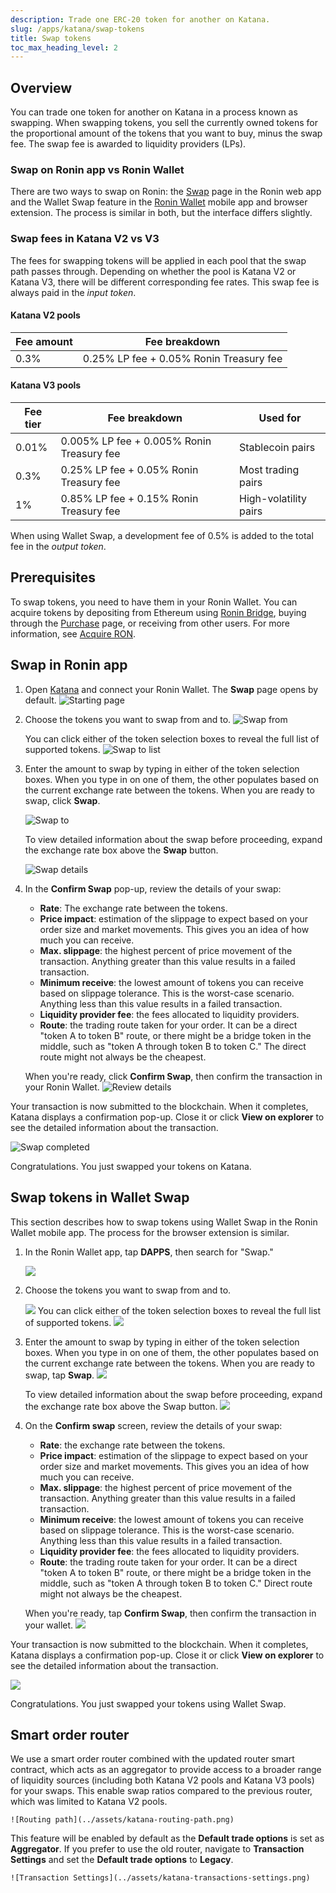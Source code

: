 ```yaml
---
description: Trade one ERC-20 token for another on Katana.
slug: /apps/katana/swap-tokens
title: Swap tokens
toc_max_heading_level: 2
---
```



## Overview

You can trade one token for another on Katana in a process known as swapping. When swapping tokens, you sell the currently owned tokens for the proportional amount of the tokens that you want to buy, minus the swap fee. The swap fee is awarded to liquidity providers (LPs).

### Swap on Ronin app vs Ronin Wallet

There are two ways to swap on Ronin: the [Swap](https://app.roninchain.com/swap) page in the Ronin web app and the Wallet Swap feature in the [Ronin Wallet](https://wallet.roninchain.com) mobile app and browser extension. The process is similar in both, but the interface differs slightly.

### Swap fees in Katana V2 vs V3

The fees for swapping tokens will be applied in each pool that the swap path passes through. Depending on whether the pool is Katana V2 or Katana V3, there will be different corresponding fee rates. This swap fee is always paid in the *input token*.

#### Katana V2 pools

| Fee amount | Fee breakdown |
| --- | --- |
| 0.3% | 0.25% LP fee + 0.05% Ronin Treasury fee |


#### Katana V3 pools

| Fee tier | Fee breakdown | Used for |
| --- | --- | --- |
| 0.01% | 0.005% LP fee + 0.005% Ronin Treasury fee | Stablecoin pairs |
| 0.3% | 0.25% LP fee + 0.05% Ronin Treasury fee | Most trading pairs |
| 1% | 0.85% LP fee + 0.15% Ronin Treasury fee | High-volatility pairs |

When using Wallet Swap, a development fee of 0.5% is added to the total fee in the *output token*.

## Prerequisites

To swap tokens, you need to have them in your Ronin Wallet. You can acquire tokens by depositing from Ethereum using [Ronin Bridge](https://app.roninchain.com/bridge), buying through the [Purchase](https://purchase.roninchain.com) page, or receiving from other users.
For more information, see [Acquire RON](../../../basics/acquire-ron.mdx).

## Swap in Ronin app

1. Open [Katana](https://app.roninchain.com/swap) and connect your Ronin Wallet. The **Swap** page opens by default.
    ![Starting page](../assets/katana-starting.png)
2. Choose the tokens you want to swap from and to.
    ![Swap from](../assets/katana-swap-from.png)
    
    You can click either of the token selection boxes to reveal the full list of supported tokens.
    ![Swap to list](../assets/katana-swap-to-list.png)
    
3. Enter the amount to swap by typing in either of the token selection boxes. When you type in on one of them, the other populates based on the current exchange rate between the tokens. When you are ready to swap, click **Swap**.

    ![Swap to](../assets/katana-swap-to.png)

    To view detailed information about the swap before proceeding, expand the exchange rate box above the **Swap** button.

    ![Swap details](../assets/katana-swap-details.png)

4. In the **Confirm Swap** pop-up, review the details of your swap:
    * **Rate**: The exchange rate between the tokens.
    * **Price impact**: estimation of the slippage to expect based on your order size and market movements. This gives you an idea of how much you can receive.
    * **Max. slippage**: the highest percent of price movement of the transaction. Anything greater than this value results in a failed transaction.
    * **Minimum receive**: the lowest amount of tokens you can receive based on slippage tolerance. This is the worst-case scenario. Anything less than this value results in a failed transaction.
    * **Liquidity provider fee**: the fees allocated to liquidity providers.
    * **Route**: the trading route taken for your order. It can be a direct "token A to token B" route, or there might be a bridge token in the middle, such as "token A through token B to token C." The direct route might not always be the cheapest.
    
    When you're ready, click **Confirm Swap**, then confirm the transaction in your Ronin Wallet.
    ![Review details](../assets/katana-swap-review-details.png)

Your transaction is now submitted to the blockchain. When it completes, Katana displays a confirmation pop-up. Close it or click **View on explorer** to see the detailed information about the transaction.

![Swap completed](../assets/katana-swap-txn-completed.png)

Congratulations. You just swapped your tokens on Katana.

## Swap tokens in Wallet Swap

This section describes how to swap tokens using Wallet Swap in the Ronin Wallet mobile app. The process for the browser extension is similar.

1. In the Ronin Wallet app, tap **DAPPS**, then search for "Swap."
    
    <img src={roninWalletSwapSearch} width={250} />
2. Choose the tokens you want to swap from and to.

    <img src={roninWalletSwapFrom} width={250} />
    You can click either of the token selection boxes to reveal the full list of supported tokens.
    <img src={roninWalletSwapToList} width={250} />

3. Enter the amount to swap by typing in either of the token selection boxes. When you type in on one of them, the other populates based on the current exchange rate between the tokens. When you are ready to swap, tap **Swap**.
    <img src={roninWalletSwapTo} width={250} />

    To view detailed information about the swap before proceeding, expand the exchange rate box above the Swap button.
    <img src={roninWalletSwapDetails} width={250} />

6. On the **Confirm swap** screen, review the details of your swap:
    * **Rate**: the exchange rate between the tokens.
    * **Price impact**: estimation of the slippage to expect based on your order size and market movements. This gives you an idea of how much you can receive.
    * **Max. slippage**: the highest percent of price movement of the transaction. Anything greater than this value results in a failed transaction.
    * **Minimum receive**: the lowest amount of tokens you can receive based on slippage tolerance. This is the worst-case scenario. Anything less than this value results in a failed transaction.
    * **Liquidity provider fee**: the fees allocated to liquidity providers.
    * **Route**: the trading route taken for your order. It can be a direct "token A to token B" route, or there might be a bridge token in the middle, such as "token A through token B to token C." Direct route might not always be the cheapest.
    
    When you're ready, tap **Confirm Swap**, then confirm the transaction in your wallet.
    <img src={roninWalletSwapReviewDetails} width={250} />

Your transaction is now submitted to the blockchain. When it completes, Katana displays a confirmation pop-up. Close it or click **View on explorer** to see the detailed information about the transaction.

<img src={roninWalletSwapCompleted} width={250} />

Congratulations. You just swapped your tokens using Wallet Swap.


## Smart order router
We use a smart order router combined with the updated router smart contract, which acts as an aggregator to provide access to a broader range of liquidity sources (including both Katana V2 pools and Katana V3 pools) for your swaps. This enable swap ratios compared to the previous router, which was limited to Katana V2 pools. 

    ![Routing path](../assets/katana-routing-path.png)

This feature will be enabled by default as the  **Default trade options** is set as **Aggregator**. If you prefer to use the old router, navigate to **Transaction Settings** and set the **Default trade options** to **Legacy**.

    ![Transaction Settings](../assets/katana-transactions-settings.png)
